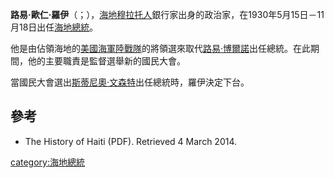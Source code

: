 {{no footnotes|time=2015-07-24T11:35:07+00:00}}
{{Infobox Officeholder
| name                = 路易·歐仁·羅伊<br>Louis Eugène Roy
| image               = Louis Eugene Roy portrait.jpg
| imagesize           = 200px
| smallimage          =
| caption             =
| order               = 
| office              = [[海地国家元首列表|第29任]][[海地總統|海地總統]]
| term_start          = 1930年5月15日
| term_end            = 1930年11月18日
| primeminister       =
| predecessor         = [[路易·博爾諾|路易·博爾諾]]
| successor           = [[斯蒂尼奧·文森特|斯蒂尼奧·文森特]]
| birth_date          = 1861年
| birth_place         = {{HTI}}
| death_date          = 1939年10月27日
| death_place         = {{HTI}}[[太子港|太子港]]
| nationality         = {{HTI}}
| party               =
| spouse              = 奥克塔维·里戈（Octavie Rigaud）
| relations           =
| children            =
| residence           =
| alma_mater          =
| occupation          =
| profession          =
| religion            =
| signature           =
| website             =
| footnotes           =
}}
'''路易·歐仁·羅伊'''（{{lang-fr|Louis Eugène Roy}}；{{bd|1861年||1939年|10月27日}}），[[海地|海地]][[穆拉托人|穆拉托人]]銀行家出身的政治家，在1930年5月15日－11月18日出任[[海地總統|海地總統]]。

他是由佔領海地的[[美國海軍陸戰隊|美國海軍陸戰隊]]的將領{{le|小約翰·H·拉塞爾|John H. Russell, Jr.|約翰·拉塞爾}}選來取代[[路易·博爾諾|路易·博爾諾]]出任總統。在此期間，他的主要職責是監督選舉新的國民大會。

當國民大會選出[[斯蒂尼奧·文森特|斯蒂尼奧·文森特]]出任總統時，羅伊決定下台。

==參考==
*The History of Haiti (PDF). Retrieved 4 March 2014.

{{海地國家元首}}
{{Authority control}}

[[category:海地總統|category:海地總統]]